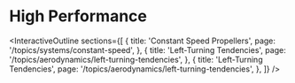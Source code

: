 
# High Performance

<InteractiveOutline
  sections={[
    {
      title: 'Constant Speed Propellers',
      page: '/topics/systems/constant-speed',
    },
    {
      title: 'Left-Turning Tendencies',
      page: '/topics/aerodynamics/left-turning-tendencies',
    },
    {
      title: 'Left-Turning Tendencies',
      page: '/topics/aerodynamics/left-turning-tendencies',
    },
  ]}
/>
